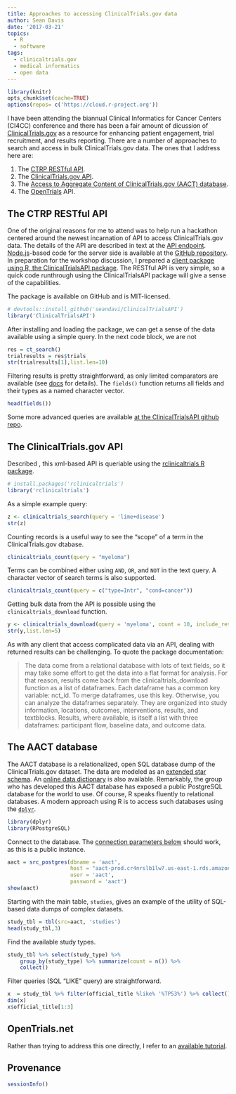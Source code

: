 ```yaml
---
title: Approaches to accessing ClinicalTrials.gov data
author: Sean Davis
date: '2017-03-21'
topics:
  - R
  - software
tags:
  - clinicaltrials.gov
  - medical informatics
  - open data
---
```


```r
library(knitr)
opts_chunk$set(cache=TRUE)
options(repos= c('https://cloud.r-project.org'))
```

I have been attending the biannual Clinical Informatics for Cancer Centers (CI4CC) conference and there has been a fair amount of dicussion of [ClinicalTrials.gov](https://clinicaltrials.gov) as a resource for enhancing patient engagement, trial recruitment, and results reporting. There are a number of approaches to search and access in bulk ClinicalTrials.gov data. The ones that I address here are:

1. The [CTRP RESTful API](https://clinicaltrialsapi.cancer.gov).
2. The [ClinicalTrials.gov API](https://clinicaltrials.gov/ct2/info/linking).
3. The [Access to Aggregate Content of ClinicalTrials.gov (AACT) database](http://aact.ctti-clinicaltrials.org/).
4. The [OpenTrials](https://opentrials.net/) API.

## The CTRP RESTful API

One of the original reasons for me to attend was to help run a hackathon centered around the newest incarnation of API to access ClinicalTrials.gov data. The details of the API are described in text at the [API endpoint](https://clinicaltrialsapi.cancer.gov). [Node.js](https://nodejs.org)-based code for the server side is available at the [GitHub repository](https://github.com/NCIP/clinical-trials-search). In preparation for the workshop discussion, I prepared a [client package using R, the ClinicalTrialsAPI package](https://github.com/seandavi/ClinicalTrialsAPI). The RESTful API is very simple, so a quick code runthrough using the ClinicalTrialsAPI package will give a sense of the capabilities.

The package is available on GitHub and is MIT-licensed. 

```r
# devtools::install_github('seandavi/ClinicalTrialsAPI')
library('ClinicalTrialsAPI')
```

After installing and loading the package, we can get a sense of the data available using a simple query. In the next code block, we are not 

```r
res = ct_search()
trialresults = res$trials
str(trialresults[1],list.len=10)
```

Filtering results is pretty straightforward, as only limited comparators are available (see [docs](https://clinicaltrialsapi.cancer.gov) for details). The `fields()` function returns all fields and their types as a named character vector.

```r
head(fields())
```


Some more advanced queries are available [at the ClinicalTrialsAPI github repo](https://github.com/seandavi/ClinicalTrialsAPI).

## The ClinicalTrials.gov API

Described [](), this xml-based API is queriable using the [rclinicaltrials R package](https://github.com/sachsmc/rclinicaltrials).

```r
# install.packages('rclinicaltrials')
library('rclinicaltrials')
```

As a simple example query:

```r
z <- clinicaltrials_search(query = 'lime+disease')
str(z)
```

Counting records is a useful way to see the "scope" of a term in the ClinicalTrials.gov dtabase.

```r
clinicaltrials_count(query = "myeloma")
```

Terms can be combined either using `AND`, `OR`, and `NOT` in the text query. A character vector of search terms is also supported.

```r
clinicaltrials_count(query = c("type=Intr", "cond=cancer"))
```

Getting bulk data from the API is possible using the `clinicaltrials_download` function.

```r
y <- clinicaltrials_download(query = 'myeloma', count = 10, include_results = TRUE)
str(y,list.len=5)
```

As with any client that access complicated data via an API, dealing with returned results can be challenging. To quote the package documentation:

> The data come from a relational database with lots of text fields, so it may take some effort to get the data into a flat format for analysis. For that reason, results come back from the clinicaltrials_download function as a list of dataframes. Each dataframe has a common key variable: nct_id. To merge dataframes, use this key. Otherwise, you can analyze the dataframes separately. They are organized into study information, locations, outcomes, interventions, results, and textblocks. Results, where available, is itself a list with three dataframes: participant flow, baseline data, and outcome data.

## The AACT database

The AACT database is a relationalized, open SQL database dump of the ClinicalTrials.gov dataset. The data are modeled as an [extended star schema](https://s3.amazonaws.com/aact-prod/documentation/aact_schema.png). An [online data dictionary](http://aact.ctti-clinicaltrials.org/data_dictionary) is also available.  Remarkably, the group who has developed this AACT database has exposed a public PostgreSQL database for the world to use. Of course, R speaks fluently to relational databases. A modern approach using R is to access such databases using the [`dplyr`](https://cran.r-project.org/package=dplyr).

```r
library(dplyr)
library(RPostgreSQL)
```

Connect to the database. The [connection parameters below](http://aact.ctti-clinicaltrials.org/connect) should work, as this is a public instance.

```r
aact = src_postgres(dbname = 'aact',
                    host = "aact-prod.cr4nrslb1lw7.us-east-1.rds.amazonaws.com",
                    user = 'aact',
                    password = 'aact')
show(aact)
```

Starting with the main table, `studies`, gives an example of the utility of SQL-based data dumps of complex datasets.

```r
study_tbl = tbl(src=aact, 'studies')
head(study_tbl,3)
```

Find the available study types.

```r
study_tbl %>% select(study_type) %>%
    group_by(study_type) %>% summarize(count = n()) %>%
    collect()
```

Filter queries (SQL "LIKE" query) are straightforward.

```r
x  = study_tbl %>% filter(official_title %like% '%TP53%') %>% collect()
dim(x)
x$official_title[1:3]
```

## OpenTrials.net

Rather than trying to address this one directly, I refer to an [available tutorial](https://bergant.github.io/OpenTrialsRDemo/).

## Provenance

```r
sessionInfo()
```





